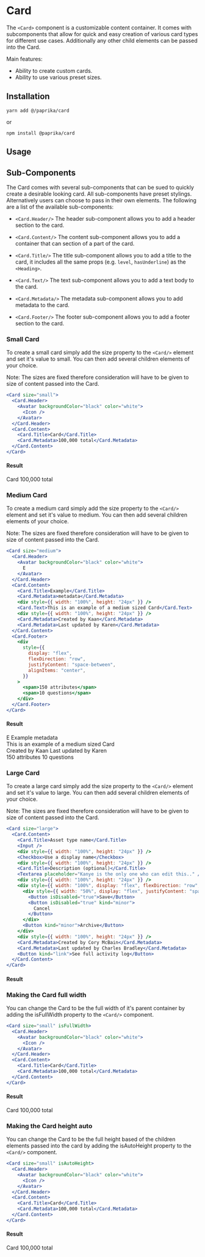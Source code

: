 
# Card

The `<Card>` component is a customizable content container. It comes with subcomponents that allow for quick and easy creation of various card types for different use cases. Additionally any other child elements can be passed into the Card.

Main features:

- Ability to create custom cards.
- Ability to use various preset sizes.

## Installation

```
yarn add @/paprika/card
```

or

```
npm install @paprika/card
```

## Usage

## Sub-Components

The Card comes with several sub-components that can be sued to quickly create a desirable looking card. All sub-components have preset stylings. Alternatively users can choose to pass in their own elements. The following are a list of the available sub-components:

- `<Card.Header/>`
  The header sub-component allows you to add a header section to the card.

- `<Card.Content/>`
  The content sub-component allows you to add a container that can section of a part of the card.

- `<Card.Title/>`
  The title sub-component allows you to add a title to the card, it includes all the same props (e.g. `level`, `hasUnderline`) as the `<Heading>`. 

- `<Card.Text/>`
  The text sub-component allows you to add a text body to the card.

- `<Card.Metadata/>`
  The metadata sub-component allows you to add metadata to the card.

- `<Card.Footer/>`
  The footer sub-component allows you to add a footer section to the card.

### Small Card

To create a small card simply add the size property to the `<Card/>` element and set it's value to small. You can then add several children elements of your choice.

Note: The sizes are fixed therefore consideration will have to be given to size of content passed into the Card.

```jsx
<Card size="small">
  <Card.Header>
    <Avatar backgroundColor="black" color="white">
      <Icon />
    </Avatar>
  </Card.Header>
  <Card.Content>
    <Card.Title>Card</Card.Title>
    <Card.Metadata>100,000 total</Card.Metadata>
  </Card.Content>
</Card>
```

#### Result

<Card size="small">
  <Card.Header>
    <Avatar backgroundColor="black" color="white">
      <Icon />
    </Avatar>
  </Card.Header>
  <Card.Content>
    <Card.Title>Card</Card.Title>
    <Card.Metadata>100,000 total</Card.Metadata>
  </Card.Content>
</Card>

### Medium Card

To create a medium card simply add the size property to the `<Card/>` element and set it's value to medium. You can then add several children elements of your choice.

Note: The sizes are fixed therefore consideration will have to be given to size of content passed into the Card.

```jsx
<Card size="medium">
  <Card.Header>
    <Avatar backgroundColor="black" color="white">
      E
    </Avatar>
  </Card.Header>
  <Card.Content>
    <Card.Title>Example</Card.Title>
    <Card.Metadata>metadata</Card.Metadata>
    <div style={{ width: "100%", height: "24px" }} />
    <Card.Text>This is an example of a medium sized Card</Card.Text>
    <div style={{ width: "100%", height: "24px" }} />
    <Card.Metadata>Created by Kaan</Card.Metadata>
    <Card.Metadata>Last updated by Karen</Card.Metadata>
  </Card.Content>
  <Card.Footer>
    <div
      style={{
        display: "flex",
        flexDirection: "row",
        justifyContent: "space-between",
        alignItems: "center",
      }}
    >
      <span>150 attributes</span>
      <span>10 questions</span>
    </div>
  </Card.Footer>
</Card>
```

#### Result

<Card size="medium">
  <Card.Header>
    <Avatar backgroundColor="black" color="white">
      E
    </Avatar>
  </Card.Header>
  <Card.Content>
    <Card.Title>Example</Card.Title>
    <Card.Metadata>metadata</Card.Metadata>
    <div style={{ width: "100%", height: "24px" }} />
    <Card.Text>This is an example of a medium sized Card</Card.Text>
    <div style={{ width: "100%", height: "24px" }} />
    <Card.Metadata>Created by Kaan</Card.Metadata>
    <Card.Metadata>Last updated by Karen</Card.Metadata>
  </Card.Content>
  <Card.Footer>
    <div style={{ display: "flex", flexDirection: "row", justifyContent: "space-between", alignItems: "center" }}>
      <span>150 attributes</span>
      <span>10 questions</span>
    </div>
  </Card.Footer>
</Card>

### Large Card

To create a large card simply add the size property to the `<Card/>` element and set it's value to large. You can then add several children elements of your choice.

Note: The sizes are fixed therefore consideration will have to be given to size of content passed into the Card.

```jsx
<Card size="large">
  <Card.Content>
    <Card.Title>Asset type name</Card.Title>
    <Input />
    <div style={{ width: "100%", height: "24px" }} />
    <Checkbox>Use a display name</Checkbox>
    <div style={{ width: "100%", height: "24px" }} />
    <Card.Title>Description (optional)</Card.Title>
    <Textarea placeholder="Kanye is the only one who can edit this.." />
    <div style={{ width: "100%", height: "24px" }} />
    <div style={{ width: "100%", display: "flex", flexDirection: "row", justifyContent: "space-between" }}>
      <div style={{ width: "50%", display: "flex", justifyContent: "space-between" }}>
        <Button isDisabled="true">Save</Button>
        <Button isDisabled="true" kind="minor">
          Cancel
        </Button>
      </div>
      <Button kind="minor">Archive</Button>
    </div>
    <div style={{ width: "100%", height: "24px" }} />
    <Card.Metadata>Created by Cory McBain</Card.Metadata>
    <Card.Metadata>Last updated by Charles Bradley</Card.Metadata>
    <Button kind="link">See full activity log</Button>
  </Card.Content>
</Card>
```

#### Result

<DeluxeCard />

### Making the Card full width

You can change the Card to be the full width of it's parent container by adding the isFullWidth property to the `<Card/>` component.

```jsx
<Card size="small" isFullWidth>
  <Card.Header>
    <Avatar backgroundColor="black" color="white">
      <Icon />
    </Avatar>
  </Card.Header>
  <Card.Content>
    <Card.Title>Card</Card.Title>
    <Card.Metadata>100,000 total</Card.Metadata>
  </Card.Content>
</Card>
```

#### Result

<Card size="small" isFullWidth>
  <Card.Header>
    <Avatar backgroundColor="black" color="white">
      <Icon />
    </Avatar>
  </Card.Header>
  <Card.Content>
    <Card.Title>Card</Card.Title>
    <Card.Metadata>100,000 total</Card.Metadata>
  </Card.Content>
</Card>

### Making the Card height auto

You can change the Card to be the full height based of the children elements passed into the card by adding the isAutoHeight property to the `<Card/>` component.

```jsx
<Card size="small" isAutoHeight>
  <Card.Header>
    <Avatar backgroundColor="black" color="white">
      <Icon />
    </Avatar>
  </Card.Header>
  <Card.Content>
    <Card.Title>Card</Card.Title>
    <Card.Metadata>100,000 total</Card.Metadata>
  </Card.Content>
</Card>
```

#### Result

<Card size="small" isAutoHeight>
  <Card.Header>
    <Avatar backgroundColor="black" color="white">
      <Icon />
    </Avatar>
  </Card.Header>
  <Card.Content>
    <Card.Title>Card</Card.Title>
    <Card.Metadata>100,000 total</Card.Metadata>
  </Card.Content>
</Card>
